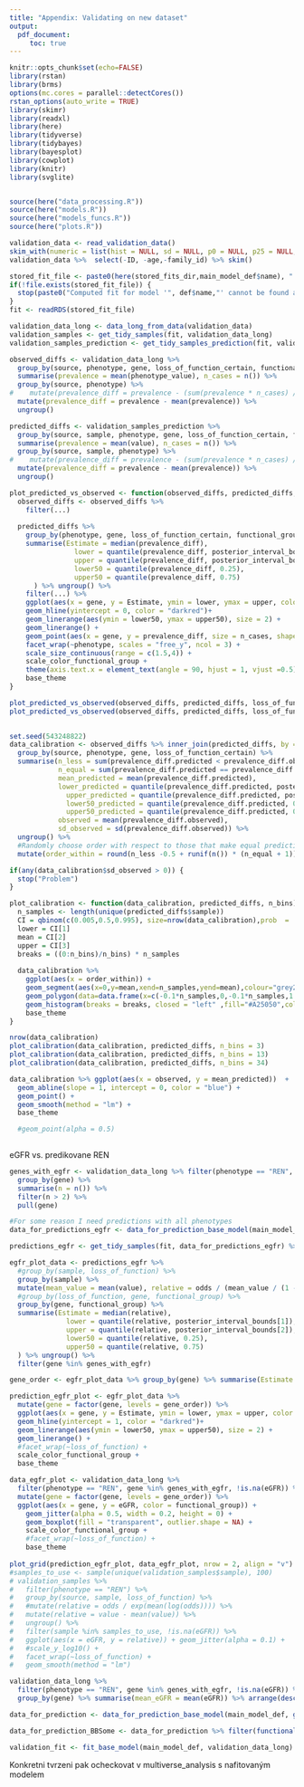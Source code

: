 ```yaml
---
title: "Appendix: Validating on new dataset"
output:
  pdf_document: 
     toc: true
---
```


```r
knitr::opts_chunk$set(echo=FALSE)
library(rstan)
library(brms)
options(mc.cores = parallel::detectCores())
rstan_options(auto_write = TRUE)
library(skimr)
library(readxl)
library(here)
library(tidyverse)
library(tidybayes)
library(bayesplot)
library(cowplot)
library(knitr)
library(svglite)


source(here("data_processing.R"))
source(here("models.R"))
source(here("models_funcs.R"))
source(here("plots.R"))

```


```r
validation_data <- read_validation_data()
skim_with(numeric = list(hist = NULL, sd = NULL, p0 = NULL, p25 = NULL, p50 = NULL, p75 = NULL, p100 = NULL, n_unique = n_unique), character = list(empty = NULL), factor = list(top_counts = NULL, ordered = NULL))
validation_data %>%  select(-ID, -age,-family_id) %>% skim() 
```

```r
stored_fit_file <- paste0(here(stored_fits_dir,main_model_def$name), ".rds")
if(!file.exists(stored_fit_file)) {
  stop(paste0("Computed fit for model '", def$name,"' cannot be found at ", stored_fit_file, ".\nYou probably need to run main_analysis.Rmd first to compute the fit (or download the fits from Zenodo)"))
}
fit <- readRDS(stored_fit_file)

```

```r
validation_data_long <- data_long_from_data(validation_data)
validation_samples <- get_tidy_samples(fit, validation_data_long)
validation_samples_prediction <- get_tidy_samples_prediction(fit, validation_data_long)
```




```r
observed_diffs <- validation_data_long %>%   
  group_by(source, phenotype, gene, loss_of_function_certain, functional_group) %>%
  summarise(prevalence = mean(phenotype_value), n_cases = n()) %>%
  group_by(source, phenotype) %>%
#    mutate(prevalence_diff = prevalence - (sum(prevalence * n_cases) / sum(n_cases))) %>%
  mutate(prevalence_diff = prevalence - mean(prevalence)) %>%
  ungroup()

predicted_diffs <- validation_samples_prediction %>%
  group_by(source, sample, phenotype, gene, loss_of_function_certain, functional_group) %>%
  summarise(prevalence = mean(value), n_cases = n()) %>%
  group_by(source, sample, phenotype) %>%
#    mutate(prevalence_diff = prevalence - (sum(prevalence * n_cases) / sum(n_cases))) %>%
  mutate(prevalence_diff = prevalence - mean(prevalence)) %>%
  ungroup() 

plot_predicted_vs_observed <- function(observed_diffs, predicted_diffs, ...) {
  observed_diffs <- observed_diffs %>%
    filter(...) 
  
  predicted_diffs %>%
    group_by(phenotype, gene, loss_of_function_certain, functional_group) %>%
    summarise(Estimate = median(prevalence_diff), 
                lower = quantile(prevalence_diff, posterior_interval_bounds[1]),
                upper = quantile(prevalence_diff, posterior_interval_bounds[2]),
                lower50 = quantile(prevalence_diff, 0.25),
                upper50 = quantile(prevalence_diff, 0.75)
      ) %>% ungroup() %>%
    filter(...) %>%
    ggplot(aes(x = gene, y = Estimate, ymin = lower, ymax = upper, color = functional_group)) + 
    geom_hline(yintercept = 0, color = "darkred")+ 
    geom_linerange(aes(ymin = lower50, ymax = upper50), size = 2) +
    geom_linerange() +
    geom_point(aes(x = gene, y = prevalence_diff, size = n_cases, shape = source), data = observed_diffs, inherit.aes = FALSE, alpha = 0.8, position = position_nudge(x = 0.3))  +
    facet_wrap(~phenotype, scales = "free_y", ncol = 3) +
    scale_size_continuous(range = c(1.5,4)) +
    scale_color_functional_group +
    theme(axis.text.x = element_text(angle = 90, hjust = 1, vjust =0.5)) +
    base_theme
}
```


```r
plot_predicted_vs_observed(observed_diffs, predicted_diffs, loss_of_function_certain == 1)
plot_predicted_vs_observed(observed_diffs, predicted_diffs, loss_of_function_certain == 0)
 
```


```r
set.seed(543248822)
data_calibration <- observed_diffs %>% inner_join(predicted_diffs, by = c("source", "phenotype", "gene", "loss_of_function_certain"), suffix = c(".observed",".predicted")) %>% 
  group_by(source, phenotype, gene, loss_of_function_certain) %>%
  summarise(n_less = sum(prevalence_diff.predicted < prevalence_diff.observed),
            n_equal = sum(prevalence_diff.predicted == prevalence_diff.observed),
            mean_predicted = mean(prevalence_diff.predicted),
            lower_predicted = quantile(prevalence_diff.predicted, posterior_interval_bounds[1]),
              upper_predicted = quantile(prevalence_diff.predicted, posterior_interval_bounds[2]),
              lower50_predicted = quantile(prevalence_diff.predicted, 0.25),
              upper50_predicted = quantile(prevalence_diff.predicted, 0.75),
            observed = mean(prevalence_diff.observed),
            sd_observed = sd(prevalence_diff.observed)) %>%
  ungroup() %>%
  #Randomly choose order with respect to those that make equal predictions
  mutate(order_within = round(n_less -0.5 + runif(n()) * (n_equal + 1)))

if(any(data_calibration$sd_observed > 0)) {
  stop("Problem")
}

plot_calibration <- function(data_calibration, predicted_diffs, n_bins) {
  n_samples <- length(unique(predicted_diffs$sample))
  CI = qbinom(c(0.005,0.5,0.995), size=nrow(data_calibration),prob  =  1 / n_bins)
  lower = CI[1]
  mean = CI[2]
  upper = CI[3]
  breaks = ((0:n_bins)/n_bins) * n_samples
    
  data_calibration %>%  
    ggplot(aes(x = order_within)) + 
    geom_segment(aes(x=0,y=mean,xend=n_samples,yend=mean),colour="grey25") +
    geom_polygon(data=data.frame(x=c(-0.1*n_samples,0,-0.1*n_samples,1.1*n_samples,n_samples,1.1 * n_samples,-0.1*n_samples),y=c(lower,mean,upper,upper,mean,lower,lower)),aes(x=x,y=y),fill="grey45",color="grey25",alpha=0.5) +
    geom_histogram(breaks = breaks, closed = "left" ,fill="#A25050",colour="black") +
    base_theme
}
```

```r
nrow(data_calibration)
plot_calibration(data_calibration, predicted_diffs, n_bins = 3)
plot_calibration(data_calibration, predicted_diffs, n_bins = 13)
plot_calibration(data_calibration, predicted_diffs, n_bins = 34)
```

```r
data_calibration %>% ggplot(aes(x = observed, y = mean_predicted))  +
  geom_abline(slope = 1, intercept = 0, color = "blue") +
  geom_point() +
  geom_smooth(method = "lm") +
  base_theme

  #geom_point(alpha = 0.5) 
  
```


eGFR vs. predikovane REN

```r
genes_with_egfr <- validation_data_long %>% filter(phenotype == "REN", !is.na(eGFR)) %>%
  group_by(gene) %>%
  summarise(n = n()) %>% 
  filter(n > 2) %>%
  pull(gene)

#For some reason I need predictions with all phenotypes
data_for_predictions_egfr <- data_for_prediction_base_model(main_model_def, unique(validation_data$gene), phenotypes_to_show, loss_of_function_certain = c(0,1))

predictions_egfr <- get_tidy_samples(fit, data_for_predictions_egfr) %>% filter(phenotype == "REN")

```


```r

egfr_plot_data <- predictions_egfr %>% 
  #group_by(sample, loss_of_function) %>%
  group_by(sample) %>%
  mutate(mean_value = mean(value), relative = odds / (mean_value / (1 - mean_value) )) %>% 
  #group_by(loss_of_function, gene, functional_group) %>%
  group_by(gene, functional_group) %>%
  summarise(Estimate = median(relative), 
              lower = quantile(relative, posterior_interval_bounds[1]),
              upper = quantile(relative, posterior_interval_bounds[2]),
              lower50 = quantile(relative, 0.25),
              upper50 = quantile(relative, 0.75)
  ) %>% ungroup() %>%
  filter(gene %in% genes_with_egfr)

gene_order <- egfr_plot_data %>% group_by(gene) %>% summarise(Estimate = mean(Estimate)) %>% arrange(Estimate) %>% pull(gene)

prediction_egfr_plot <- egfr_plot_data %>%
  mutate(gene = factor(gene, levels = gene_order)) %>%
  ggplot(aes(x = gene, y = Estimate, ymin = lower, ymax = upper, color = functional_group)) + 
  geom_hline(yintercept = 1, color = "darkred")+ 
  geom_linerange(aes(ymin = lower50, ymax = upper50), size = 2) +
  geom_linerange() +
  #facet_wrap(~loss_of_function) +
  scale_color_functional_group +
  base_theme

data_egfr_plot <- validation_data_long %>% 
  filter(phenotype == "REN", gene %in% genes_with_egfr, !is.na(eGFR)) %>%
  mutate(gene = factor(gene, levels = gene_order)) %>%
  ggplot(aes(x = gene, y = eGFR, color = functional_group)) +
    geom_jitter(alpha = 0.5, width = 0.2, height = 0) +
    geom_boxplot(fill = "transparent", outlier.shape = NA) +
    scale_color_functional_group +
    #facet_wrap(~loss_of_function) +
    base_theme
           
plot_grid(prediction_egfr_plot, data_egfr_plot, nrow = 2, align = "v")
#samples_to_use <- sample(unique(validation_samples$sample), 100)
# validation_samples %>% 
#   filter(phenotype == "REN") %>%
#   group_by(source, sample, loss_of_function) %>%
#   #mutate(relative = odds / exp(mean(log(odds)))) %>% 
#   mutate(relative = value - mean(value)) %>%
#   ungroup() %>%
#   filter(sample %in% samples_to_use, !is.na(eGFR)) %>%
#   ggplot(aes(x = eGFR, y = relative)) + geom_jitter(alpha = 0.1) +
#   #scale_y_log10() +
#   facet_wrap(~loss_of_function) +
#   geom_smooth(method = "lm")
```


```r
validation_data_long %>% 
  filter(phenotype == "REN", gene %in% genes_with_egfr, !is.na(eGFR)) %>%
  group_by(gene) %>% summarise(mean_eGFR = mean(eGFR)) %>% arrange(desc(mean_eGFR))
```


```r
data_for_prediction <- data_for_prediction_base_model(main_model_def, genes_to_show_from_data(validation_data), phenotypes_to_show)

data_for_prediction_BBSome <- data_for_prediction %>% filter(functional_group_for_gene(gene) == "BBSome", gene != "BBS18")

```


```r
validation_fit <- fit_base_model(main_model_def, validation_data_long)
```


Konkretni tvrzeni pak ocheckovat v multiverse_analysis s nafitovaným modelem